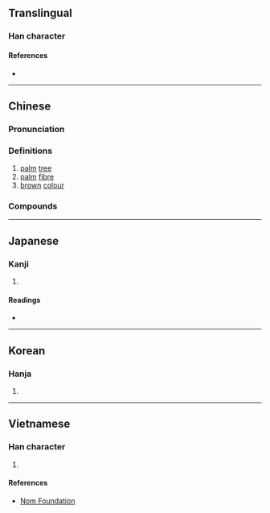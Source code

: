 {{character info/new}}
==Translingual==

===Han character===
{{Han char|rn=75|rad=木|as=08|sn=12|four=43991|canj=DJMF|ids=⿰木宗}}

====References====
* {{Han ref|kx=0532.140|dkj=14933|dj=0920.200|hdz=21238.070|uh=68D5|ud=26837|bh=B4C4|bd=46276}}

----

==Chinese==
{{zh-forms|alt=椶}}

===Pronunciation===
{{zh-pron
|m=zōng
|c=zung1
|h=pfs=chûng
|md=cĕ̤ng
|mn=chang/ml:chong
|mn=chang - vernacular; chong - literary
|mn-t=zang1
|w=1tson
|mc=y
|oc=y
|cat=n,a
}}

===Definitions===
{{zh-hanzi}}

# [[palm]] [[tree]]
# [[palm]] [[fibre]]
# [[brown]] [[colour]] {{gloss|similar to that of fibers made from a palm's [[leaf sheath]]}}
#: {{zh-x|棕熊|'''brown''' bear}}

===Compounds===
{{zh-der|棕壤|棕樹|棕櫚|棕毛|棕毯|棕熊|棕竹|棕紅|棕編|棕繃|棕繩|棕色|棕色種|棕髮|棕黃|棕黑|油棕|觀音棕竹}}

----

==Japanese==

===Kanji===
{{ja-kanji|grade=|rs=木08}}

# {{defn|lang=ja|sort=木08}}

====Readings====
* {{ja-readings
|goon=す
|kanon=そう
|kanyoon=しゅ
|kun=}}

----

==Korean==

===Hanja===
{{ko-hanja|hangeul=종|eumhun=|rv=jong|mr=chong|y=cong}}

# {{defn|lang=ko|sort=木08}}

----

==Vietnamese==

===Han character===
{{vi-readings|rs=木08|hanviet=[[sồng]], [[tông]]}}

# {{defn|lang=vi|sort=木08}}

====References====
* [http://nomfoundation.org/common/nom_details.php?codepoint=68d5 Nom Foundation]